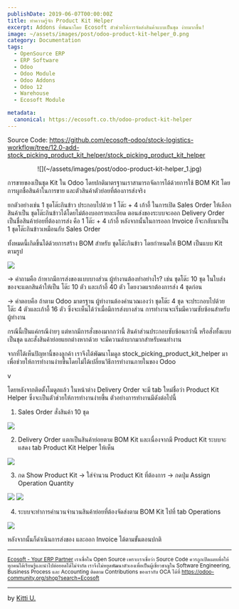 ```yaml
---
publishDate: 2019-06-07T00:00:00Z
title: ทำความรู้จัก Product Kit Helper 
excerpt: Addons ที่พัฒนาโดย Ecosoft ตัวช่วยให้การจัดส่งสินค้าแบบเป็นชุด ง่ายมากขึ้น!
image: ~/assets/images/post/odoo-product-kit-helper_0.png
category: Documentation
tags:
  - OpenSource ERP
  - ERP Software
  - Odoo 
  - Odoo Module
  - Odoo Addons 
  - Odoo 12
  - Warehouse
  - Ecosoft Module

metadata:
  canonical: https://ecosoft.co.th/odoo-product-kit-helper
---
```


Source Code: https://github.com/ecosoft-odoo/stock-logistics-workflow/tree/12.0-add-stock_picking_product_kit_helper/stock_picking_product_kit_helper

<center>
![](~/assets/images/post/odoo-product-kit-helper_1.jpg)
</center>

การขายของเป็นชุด Kit ใน Odoo โดยปกติมาตรฐานเราสามารถจัดการได้ด้วยการใช้ BOM Kit โดยการผูกชื่อสินค้าในการขาย และตัวสินค้าตัวย่อยที่ต้องการส่งจริง

ยกตัวอย่างเช่น 1 ชุดโต๊ะกินข้าว ประกอบไปด้วย 1 โต๊ะ + 4 เก้าอี้
ในการเปิด Sales Order ให้เลือกสินค้าเป็น ชุดโต๊ะกินข้าวได้โดยไม่ต้องบอกรายละเอียด ตอนส่งของระบบจะออก Delivery Order เป็นชื่อสินค้าย่อยที่ต้องการส่ง คือ 1 โต๊ะ + 4 เก้าอี้ หลังจากนั้นในการออก Invoice ก็จะกลับมาเป็น 1 ชุดโต๊ะกินข้าวเหมือนกับ Sales Order

ทั้งหมดนี้เกิดขึ้นได้ด้วยการสร้าง BOM สำหรับ ชุดโต๊ะกินข้าว โดยกำหนดให้ BOM เป็นแบบ Kit ตามรูป

![](~/assets/images/post/odoo-product-kit-helper_2.png)

-> คำถามคือ ถ้าหากมีการส่งของแบบบางส่วน ผู้ทำงานต้องทำอย่างไร? เช่น ชุดโต๊ะ 10 ชุด ในใบส่งของจะแตกสินค้าให้เป็น โต๊ะ 10 ตัว และเก้าอี้ 40 ตัว โดยงวดแรกต้องการส่ง 4 ชุดก่อน

-> คำตอบคือ ถ้าตาม Odoo มาตรฐาน ผู้ทำงานต้องคำนวณเองว่า ชุดโต๊ะ 4 ชุด จะประกอบไปด้วยโต๊ะ 4 ตัวและเก้าอี้ 16 ตัว ซึ่งจะเห็นได้ว่าเมื่อมีการส่งบางส่วน การทำงานจะเริ่มมีความซับซ้อนสำหรับผู้ทำงาน

กรณีนี้เป็นแค่กรณีง่ายๆ แต่หากมีการสั่งของมากกว่านี้ สินค้าส่วนประกอบซับซ้อนกว่านี้ หรือสั่งทั้งแบบเป็นชุด และสั่งสินค้าย่อยแยกต่างหากด้วย จะมีความลำบากมากสำหรับคนทำงาน

จากที่ได้เห็นปัญหานี้ของลูกค้า เราจึงได้พัฒนาโมดูล stock_picking_product_kit_helper มาเพื่อช่วยให้การทำงานง่ายขึ้นโดยไม่ได้เปลี่ยนวิธีการทำงานภายในของ Odoo

v

โดยหลังจากติดตั้งโมดูลแล้ว ในหน้าต่าง Delivery Order จะมี tab ใหม่ชื่อว่า Product Kit Helper ซึ่งจะเป็นตัวช่วยให้การทำงานง่ายขึ้น ตัวอย่างการทำงานมีดังต่อไปนี้

1. Sales Order สั่งสินค้า 10 ชุด

![](~/assets/images/post/odoo-product-kit-helper_3.png)

2. Delivery Order  แตกเป็นสินค้าย่อยตาม BOM Kit และเนื่องจากมี Product Kit ระบบจะแสดง  tab Product Kit Helper ให้เห็น

![](~/assets/images/post/odoo-product-kit-helper_4.png)

3. กด Show Product Kit -> ใส่จำนวน Product Kit ที่ต้องการ -> กดปุ่ม Assign Operation Quantity

![](~/assets/images/post/odoo-product-kit-helper_5.png)
![](~/assets/images/post/odoo-product-kit-helper_6.png)

4. ระบบจะทำการคำนวนจำนวนสินค้าย่อยที่ต้องจัดส่งตาม BOM Kit ไปที่ tab Operations 

![](~/assets/images/post/odoo-product-kit-helper_7.png)

หลังจากนั้นก็ดำเนินการส่งของ และออก Invoice ได้ตามขั้นตอนปกติ

---
<small><a href="https://ecosoft.co.th/">Ecosoft - Your ERP Partner</a>
เราเชื่อใน Open Source เพราะเราเชื่อว่า Source Code ควรถูกเปิดเผยเพื่อให้ทุกคนได้เรียนรู้และนำไปต่อยอดได้ไม่จำกัด
เราจึงไม่หยุดพัฒนาตัวเองเพื่อเป็นผู้เชี่ยวชาญใน Software Engineering, Business Process และ Accounting
ติดตาม Contributions ของเรากับ OCA ได้ที่ https://odoo-community.org/shop?search=Ecosoft</small>

---
by <a href="https://twitter.com/kittiup">Kitti U.</a>